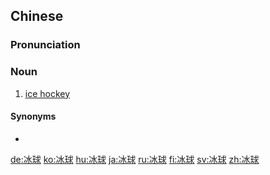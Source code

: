 ==Chinese==
{{zh-forms}}

===Pronunciation===
{{zh-pron
|m=bīngqiú,er=y
|c=bing1 kau4
|cat=n
}}

===Noun===
{{zh-noun}}

# {{lb|zh|sports}} [[ice hockey]]

====Synonyms====
* {{zh-l|冰上曲棍球}}

[[de:冰球]]
[[ko:冰球]]
[[hu:冰球]]
[[ja:冰球]]
[[ru:冰球]]
[[fi:冰球]]
[[sv:冰球]]
[[zh:冰球]]